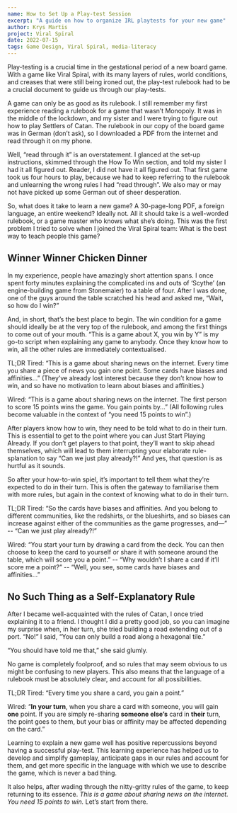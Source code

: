 ```yaml
---
name: How to Set Up a Play-test Session
excerpt: "A guide on how to organize IRL playtests for your new game"
author: Krys Martis
project: Viral Spiral
date: 2022-07-15
tags: Game Design, Viral Spiral, media-literacy
---
```


Play-testing is a crucial time in the gestational period of a new board game. With a game like Viral Spiral, with its many layers of rules, world conditions, and creases that were still being ironed out, the play-test rulebook had to be a crucial document to guide us through our play-tests.

A game can only be as good as its rulebook. I still remember my first experience reading a rulebook for a game that wasn’t Monopoly. It was in the middle of the lockdown, and my sister and I were trying to figure out how to play Settlers of Catan. The rulebook in our copy of the board game was in German (don’t ask), so I downloaded a PDF from the internet and read through it on my phone.

Well, “read through it” is an overstatement. I glanced at the set-up instructions, skimmed through the How To Win section, and told my sister I had it all figured out. Reader, I did not have it all figured out. That first game took us four hours to play, because we had to keep referring to the rulebook and unlearning the wrong rules I had “read through”. We also may or may not have picked up some German out of sheer desperation.

So, what does it take to learn a new game? A 30-page-long PDF, a foreign language, an entire weekend? Ideally not. All it should take is a well-worded rulebook, or a game master who knows what she’s doing. This was the first problem I tried to solve when I joined the Viral Spiral team: What is the best way to teach people this game?

## Winner Winner Chicken Dinner

In my experience, people have amazingly short attention spans. I once spent forty minutes explaining the complicated ins and outs of ‘Scythe’ (an engine-building game from Stonemaier) to a table of four. After I was done, one of the guys around the table scratched his head and asked me, “Wait, so how do I win?”

And, in short, that’s the best place to begin. The win condition for a game should ideally be at the very top of the rulebook, and among the first things to come out of your mouth. “This is a game about X, you win by Y” is my go-to script when explaining any game to anybody. Once they know how to win, all the other rules are immediately contextualised.

TL;DR
Tired: “This is a game about sharing news on the internet. Every time you share a piece of news you gain one point. Some cards have biases and affinities…” (They’ve already lost interest because they don’t know how to win, and so have no motivation to learn about biases and affinities.)

Wired: “This is a game about sharing news on the internet. The first person to score 15 points wins the game. You gain points by…” (All following rules become valuable in the context of “you need 15 points to win”.)

After players know how to win, they need to be told what to do in their turn. This is essential to get to the point where you can Just Start Playing Already. If you don’t get players to that point, they’ll want to skip ahead themselves, which will lead to them interrupting your elaborate rule-splanation to say “Can we just play already?!” And yes, that question is as hurtful as it sounds.

So after your how-to-win spiel, it’s important to tell them what they’re expected to do in their turn. This is often the gateway to familiarise them with more rules, but again in the context of knowing what to do in their turn.

TL;DR
Tired: “So the cards have biases and affinities. And you belong to different communities, like the redshirts, or the blueshirts, and so biases can increase against either of the communities as the game progresses, and—” -- “Can we just play already?!”

Wired: “You start your turn by drawing a card from the deck. You can then choose to keep the card to yourself or share it with someone around the table, which will score you a point.” -- “Why wouldn’t I share a card if it’ll score me a point?” -- “Well, you see, some cards have biases and affinities…”

## No Such Thing as a Self-Explanatory Rule

After I became well-acquainted with the rules of Catan, I once tried explaining it to a friend. I thought I did a pretty good job, so you can imagine my surprise when, in her turn, she tried building a road extending out of a port. “No!” I said, “You can only build a road along a hexagonal tile.”

“You should have told me that,” she said glumly.

No game is completely foolproof, and so rules that may seem obvious to us might be confusing to new players. This also means that the language of a rulebook must be absolutely clear, and account for all possibilities.

TL;DR
Tired: “Every time you share a card, you gain a point.”

Wired: “**In your turn**, when you share a card with someone, you will gain **one** point. If you are simply re-sharing **someone else’s** card in **their** turn, the point goes to them, but your bias or affinity may be affected depending on the card.”

Learning to explain a new game well has positive repercussions beyond having a successful play-test. This learning experience has helped us to develop and simplify gameplay, anticipate gaps in our rules and account for them, and get more specific in the language with which we use to describe the game, which is never a bad thing.

It also helps, after wading through the nitty-gritty rules of the game, to keep returning to its essence. _This is a game about sharing news on the internet. You need 15 points to win._ Let’s start from there.
